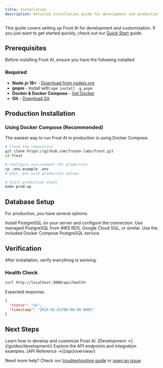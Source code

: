 ```yaml
---
title: Installation
description: Detailed installation guide for development and production
---
```



This guide covers setting up Frost AI for development and customization. If you just want to get started quickly, check out our [Quick Start](/getting-started/quick-start/) guide.

## Prerequisites

Before installing Frost AI, ensure you have the following installed:

### Required
- **Node.js 18+** - [Download from nodejs.org](https://nodejs.org/)
- **pnpm** - Install with `npm install -g pnpm`
- **Docker & Docker Compose** - [Get Docker](https://docs.docker.com/get-docker/)
- **Git** - [Download Git](https://git-scm.com/)

## Production Installation

### Using Docker Compose (Recommended)

The easiest way to run Frost AI in production is using Docker Compose:

```bash
# Clone the repository
git clone https://github.com/frozen-labs/frost.git
cd frost

# Configure environment for production
cp .env.example .env
# Edit .env with production values

# Start production stack
make prod-up
```

## Database Setup

For production, you have several options:

<CardGrid>
  <Card title="🐘 Self-hosted PostgreSQL" icon="database">
    Install PostgreSQL on your server and configure the connection.
  </Card>
  <Card title="☁️ Cloud Database" icon="external">
    Use managed PostgreSQL from AWS RDS, Google Cloud SQL, or similar.
  </Card>
  <Card title="🐳 Docker Database" icon="docker">
    Use the included Docker Compose PostgreSQL service.
  </Card>
</CardGrid>

## Verification

After installation, verify everything is working:

### Health Check
```bash
curl http://localhost:3000/api/health
```

Expected response:
```json
{
  "status": "ok",
  "timestamp": "2024-01-01T00:00:00.000Z"
}
```

## Next Steps

<CardGrid>
  <Card title="🚀 Development Guide" icon="laptop">
    Learn how to develop and customize Frost AI.
    [Development →](/guides/development/)
  </Card>
  <Card title="📚 API Reference" icon="document">
    Explore the API endpoints and integration examples.
    [API Reference →](/api/overview/)
  </Card>
</CardGrid>

Need more help? Check our [troubleshooting guide](/troubleshooting/) or [open an issue](https://github.com/frozen-labs/frost/issues).
